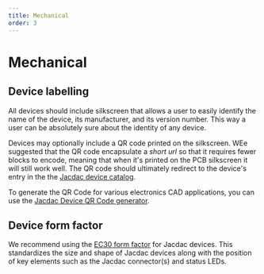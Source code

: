 ```yaml
---
title: Mechanical
order: 3
---
```


# Mechanical

## Device labelling

All devices should include silkscreen that allows a user to easily identify the name of the device, its manufacturer, and its version number. This way a user can be absolutely sure about the identity of any device.

Devices may optionally include a QR code printed on the silkscreen. WEe suggested that the QR code encapsulate a  *short url* so that it requires fewer blocks to encode, meaning that when it's printed on the PCB silkscreen it will still work well. The QR code should ultimately redirect to the device's entry in the the [Jacdac device catalog](/devices/).

To generate the QR Code for various electronics CAD applications, you can use the [Jacdac Device QR Code generator](/tools/device-qr-code/).

## Device form factor

We recommend using the [EC30 form factor](../ec30) for Jacdac devices. This standardizes the size and shape of Jacdac devices along with the position of key elements such as the Jacdac connector(s) and status LEDs.